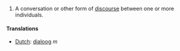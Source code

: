 #A conversation or other form of [[discourse]] between one or more individuals.

==== Translations ====

*[[Dutch]]: [[dialoog]] ''m''